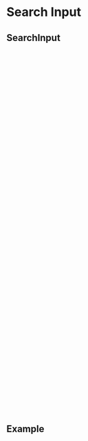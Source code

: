 

<Meta of={SearchInputStories} />

# Search Input

<Canvas of={SearchInputStories.Default} />

## SearchInput

```ts
import React from 'react'
import SearchOutline from '@/assets/build/search-outline.icon'
import ClearIcon from '@/assets/build/x-outline.icon'
import { cn } from '@/lib/utils'
import { cva } from 'class-variance-authority'

const searchVariants = cva([
  [
    'flex',
    'border border-[1px]',
    'border-border-subtle',
    'rounded-lg',
    'overflow-hidden',
    'p-3',
    'gap-[6px]',
    'focus-within:border-border-focus',
    'hover:border-border-hover',
    'focus-within:hover:border-border-focus',
    'bg-background-alt',
    'dark:text-foreground-muted-dark',
    'dark:border-border-subtle-dark',
    'dark:bg-background-alt-dark',
    'dark:hover:border-border-hover-dark',
    'dark:focus-within:border-border-focus-dark',
    'dark:focus-within:hover:border-border-focus-dark'
  ],
  [
    '[&>*]:bg-transparent',
    '[&>input:focus]:outline-none',
    '[&>input]:self-stretch',
    '[&>input]:items-center',
    '[&>input]:flex',
    '[&>input]:flex-grow'
  ],
  ['[&>button]:ml-6']
])

interface SearchInputProps extends React.HTMLProps<HTMLInputElement> {}

const SearchInput = React.forwardRef<HTMLInputElement, SearchInputProps>(
  ({ className, ...props }, ref) => {
    return (
      <form className={cn(searchVariants(), className)}>
        <span>
          <SearchOutline />
        </span>
        <input required type="text" ref={ref} {...props} className="peer" />
        <button type="reset" className="peer-invalid:invisible">
          <ClearIcon />
        </button>
      </form>
    )
  }
)

export { SearchInput, SearchInputProps }


```

## Example
